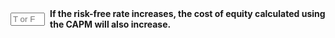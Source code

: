 ::: {.question-block}

<form onsubmit="event.preventDefault(); checkAnswerBox('module4_tf_q33','T')" style="display: flex; align-items: center; gap: 8px;">
<input type="text" id="module4_tf_q33" name="module4_tf_q33" maxlength="1" placeholder="T or F" style="width: 55px;" data-correct-answer="T" /> 
<label for="module4_tf_q33"><strong>If the risk-free rate increases, the cost of equity calculated using the CAPM will also increase.</strong></label>
</form>

<div id="feedback-module4_tf_q33" class="feedback" data-status="" style="display:none;">
The sentence is TRUE. The risk-free rate is a component of the CAPM.
</div>

:::
